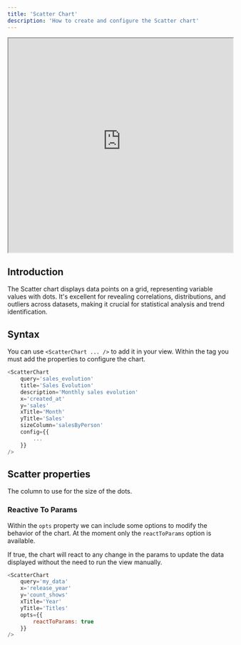```yaml
---
title: 'Scatter Chart'
description: 'How to create and configure the Scatter chart'
---
```


<iframe class="rounded-xl" src="https://docs-charts-examples.fly.dev/visualizations/scatter" width="100%" height="480"> </iframe>

## Introduction
The Scatter chart displays data points on a grid, representing variable values with dots. It's excellent for revealing correlations, distributions, and outliers across datasets, making it crucial for statistical analysis and trend identification.

## Syntax
You can use `<ScatterChart ... />` to add it in your view. Within the tag you must add the properties to configure the chart.

``` js
<ScatterChart
	query='sales_evolution'
    title='Sales Evolution'
    description='Monthly sales evolution'
    x='created_at'
    y='sales'
    xTitle='Month'
    yTitle='Sales'
    sizeColumn='salesByPerson'
    config={{
        ...
    }}
/>
```
## Scatter properties

<ParamField path="sizeColumn" type="string">
  The column to use for the size of the dots.
</ParamField>

<ViewsChartProperties />

### Reactive To Params

Within the `opts` property we can include some options to modify the behavior of the chart. At the moment only the `reactToParams` option is available.

<ParamField path="reactToParams" type="boolean">
    If true, the chart will react to any change in the params to update the data displayed without the need to run the view manually.
</ParamField>

```js
<ScatterChart
    query='my_data'
    x='release_year'
    y='count_shows'
    xTitle='Year'
    yTitle='Titles'
    opts={{
        reactToParams: true
    }}
/>
```

